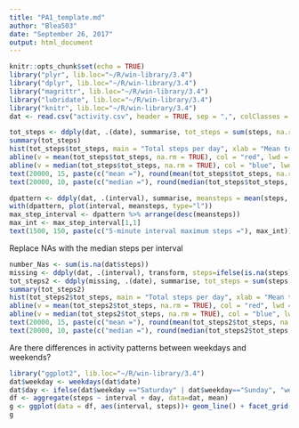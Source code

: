 ---
title: "PA1_template.md"
author: "Blea503"
date: "September 26, 2017"
output: html_document
---

```{r setup, include=TRUE}
knitr::opts_chunk$set(echo = TRUE)
library("plyr", lib.loc="~/R/win-library/3.4")
library("dplyr", lib.loc="~/R/win-library/3.4")
library("magrittr", lib.loc="~/R/win-library/3.4")
library("lubridate", lib.loc="~/R/win-library/3.4")
library("knitr", lib.loc="~/R/win-library/3.4")
dat <- read.csv("activity.csv", header = TRUE, sep = ",", colClasses = c("numeric", "Date", "numeric"),na.strings = "?")
```

```{r, plot1, echo=TRUE}
tot_steps <- ddply(dat, .(date), summarise, tot_steps = sum(steps, na.rm = TRUE))
summary(tot_steps)
hist(tot_steps$tot_steps, main = "Total steps per day", xlab = "Mean total number of steps per day")
abline(v = mean(tot_steps$tot_steps, na.rm = TRUE), col = "red", lwd = 4)
abline(v = median(tot_steps$tot_steps, na.rm = TRUE), col = "blue", lwd = 4)
text(20000, 15, paste(c("mean ="), round(mean(tot_steps$tot_steps, na.rm = TRUE), 1)), col="red")
text(20000, 10, paste(c("median ="), round(median(tot_steps$tot_steps, na.rm = TRUE), 1)), col="blue")
```

```{r, plot2, echo=TRUE}
dpattern <- ddply(dat, .(interval), summarise, meansteps = mean(steps, na.rm = TRUE))
with(dpattern, plot(interval, meansteps, type="l"))
max_step_interval <- dpattern %>% arrange(desc(meansteps))
max_int <- max_step_interval[1,1]
text(1500, 150, paste(c("5-minute interval maximum steps ="), max_int))
```
Replace NAs with the median steps per interval
```{r, plot3, echo=TRUE}
number_Nas <- sum(is.na(dat$steps))
missing <- ddply(dat, .(interval), transform, steps=ifelse(is.na(steps), median(steps, na.rm=TRUE), steps))
tot_steps2 <- ddply(missing, .(date), summarise, tot_steps = sum(steps, na.rm = TRUE))
summary(tot_steps2)
hist(tot_steps2$tot_steps, main = "Total steps per day", xlab = "Mean total number of steps per day")
abline(v = mean(tot_steps2$tot_steps, na.rm = TRUE), col = "red", lwd = 4)
abline(v = median(tot_steps2$tot_steps, na.rm = TRUE), col = "blue", lwd = 4)
text(20000, 15, paste(c("mean ="), round(mean(tot_steps2$tot_steps, na.rm = TRUE), 1)), col="red")
text(20000, 10, paste(c("median ="), round(median(tot_steps2$tot_steps, na.rm = TRUE), 1)), col="blue")
```
Are there differences in activity patterns between weekdays and weekends?
```{r, plot4, echo=TRUE}
library("ggplot2", lib.loc="~/R/win-library/3.4")
dat$weekday <- weekdays(dat$date)
dat$day <- ifelse(dat$weekday =="Saturday" | dat$weekday=="Sunday", "weekend", "weekday")
df <- aggregate(steps ~ interval + day, data=dat, mean)
g <- ggplot(data = df, aes(interval, steps))+ geom_line() + facet_grid(day ~ .)
g
```


